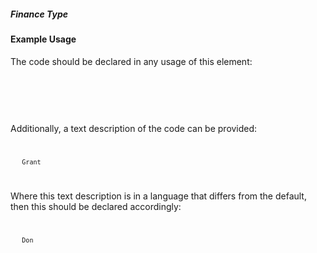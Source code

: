 ===== Finance Type ===== 
{{for revison 1.02}}

==== Example Usage ====

The code should be declared in any usage of this element:

<code xml>
    <finance-type code="100"/>
</code>

Additionally, a text description of the code can be provided:

<code xml>
    <finance-type code="100">Grant</finance-type>
</code>

Where this text description is in a language that differs from the default, then this should be declared accordingly:

<code xml>
    <finance-type code="100" xml:lang="fr">Don</finance-type>
</code>
